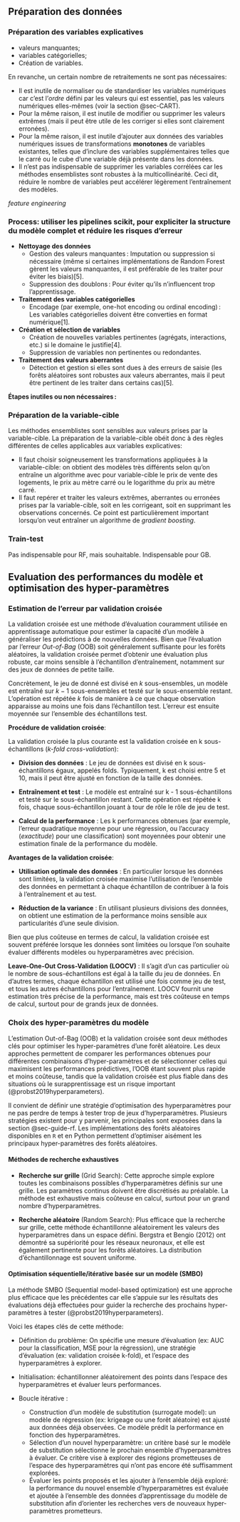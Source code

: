 
## Préparation des données


### Préparation des variables explicatives



- valeurs manquantes;
- variables catégorielles;
- Création de variables.


En revanche, un certain nombre de retraitements ne sont pas nécessaires: 

- Il est inutile de normaliser ou de standardiser les variables numériques car c'est l'_ordre_ défini par les valeurs qui est essentiel, pas les valeurs numériques elles-mêmes (voir la section @sec-CART).
- Pour la même raison, il est inutile de modifier ou supprimer les valeurs extrêmes (mais il peut être utile  de les corriger si elles sont clairement erronées).
- Pour la même raison, il est inutile d'ajouter aux données des variables numériques issues de transformations __monotones__ de variables existantes, telles que  d'inclure des variables supplémentaires telles que le carré ou le cube d'une variable déjà présente dans les données.
- Il n'est pas indispensable de supprimer les variables corrélées car les méthodes ensemblistes sont robustes à la multicollinéarité. Ceci dit, réduire le nombre de variables peut accélérer légèrement l'entraînement des modèles.


_feature engineering_

### Process: utiliser les pipelines scikit, pour expliciter la structure du modèle complet et réduire les risques d'erreur

- **Nettoyage des données**
  - Gestion des valeurs manquantes : Imputation ou suppression si nécessaire (même si certaines implémentations de Random Forest gèrent les valeurs manquantes, il est préférable de les traiter pour éviter les biais)[5].
  - Suppression des doublons : Pour éviter qu'ils n'influencent trop l'apprentissage.
- **Traitement des variables catégorielles**
  - Encodage (par exemple, one-hot encoding ou ordinal encoding) : Les variables catégorielles doivent être converties en format numérique[1].
- **Création et sélection de variables**
  - Création de nouvelles variables pertinentes (agrégats, interactions, etc.) si le domaine le justifie[4].
  - Suppression de variables non pertinentes ou redondantes.
- **Traitement des valeurs aberrantes**
  - Détection et gestion si elles sont dues à des erreurs de saisie (les forêts aléatoires sont robustes aux valeurs aberrantes, mais il peut être pertinent de les traiter dans certains cas)[5].

**Étapes inutiles ou non nécessaires :**


### Préparation de la variable-cible

Les méthodes ensemblistes sont sensibles aux valeurs prises par la variable-cible. La préparation de la variable-cible obéit donc à des règles différentes de celles applicables aux variables explicatives:

- Il faut choisir soigneusement les transformations appliquées à la variable-cible: on obtient des modèles très différents selon qu'on entraîne un algorithme avec pour variable-cible le prix de vente des logements, le prix au mètre carré ou le logarithme du prix au mètre carré.
- Il faut repérer et traiter les valeurs extrêmes, aberrantes ou erronées prises par la variable-cible, soit en les corrigeant, soit en supprimant les observations concernés. Ce point est particulièrement important lorsqu'on veut entraîner un algorithme de _gradient boosting_.



### Train-test

Pas indispensable pour RF, mais souhaitable. Indispensable pour GB.


## Evaluation des performances du modèle et optimisation des hyper-paramètres

### Estimation de l'erreur par validation croisée

La validation croisée est une méthode d'évaluation couramment utilisée en apprentissage automatique pour estimer la capacité d'un modèle à généraliser les prédictions à de nouvelles données. Bien que l'évaluation par l'erreur _Out-of-Bag_ (OOB) soit généralement suffisante pour les forêts aléatoires, la validation croisée permet d'obtenir une évaluation plus robuste, car moins sensible à l'échantillon d'entraînement, notamment sur des jeux de données de petite taille.

Concrètement, le jeu de donné est divisé en $k$ sous-ensembles, un modèle est entraîné sur $k-1$ sous-ensembles et testé sur le sous-ensemble restant. L'opération est répétée $k$ fois de manière à ce que chaque observation apparaisse au moins une fois dans l'échantillon test. L'erreur est ensuite moyennée sur l'ensemble des échantillons test.


**Procédure de validation croisée**:

La validation croisée la plus courante est la validation croisée en k sous-échantillons (_k-fold cross-validation_):

- **Division des données** : Le jeu de données est divisé en k sous-échantillons égaux, appelés folds. Typiquement, k est choisi entre 5 et 10, mais il peut être ajusté en fonction de la taille des données.

- **Entraînement et test** : Le modèle est entraîné sur k - 1 sous-échantillons et testé sur le sous-échantillon restant. Cette opération est répétée k fois, chaque sous-échantillon jouant à tour de rôle le rôle de jeu de test.

- **Calcul de la performance** : Les k performances obtenues (par exemple, l'erreur quadratique moyenne pour une régression, ou l'accuracy (_exactitude_)  pour une classification) sont moyennées pour obtenir une estimation finale de la performance du modèle.


**Avantages de la validation croisée**:

- **Utilisation optimale des données** : En particulier lorsque les données sont limitées, la validation croisée maximise l'utilisation de l'ensemble des données en permettant à chaque échantillon de contribuer à la fois à l'entraînement et au test.

- **Réduction de la variance** : En utilisant plusieurs divisions des données, on obtient une estimation de la performance moins sensible aux particularités d'une seule division.

Bien que plus coûteuse en termes de calcul, la validation croisée est souvent préférée lorsque les données sont limitées ou lorsque l'on souhaite évaluer différents modèles ou hyperparamètres avec précision.


**Leave-One-Out Cross-Validation (LOOCV)** : 
Il s'agit d'un cas particulier où le nombre de sous-échantillons est égal à la taille du jeu de données. En d'autres termes, chaque échantillon est utilisé une fois comme jeu de test, et tous les autres échantillons pour l'entraînement. LOOCV fournit une estimation très précise de la performance, mais est très coûteuse en temps de calcul, surtout pour de grands jeux de données.


### Choix des hyper-paramètres du modèle

L'estimation Out-of-Bag (OOB) et la validation croisée sont deux méthodes clés pour optimiser les hyper-paramètres d'une forêt aléatoire. Les deux approches permettent de comparer les performances obtenues pour différentes combinaisons d'hyper-paramètres et de sélectionner celles qui maximisent les performances prédictives, l'OOB étant souvent plus rapide et moins coûteuse, tandis que la validation croisée est plus fiable dans des situations où le surapprentissage est un risque important (@probst2019hyperparameters). 

Il convient de définir une stratégie d'optimisation des hyperparamètres pour ne pas perdre de temps à tester trop de jeux d'hyperparamètres. Plusieurs stratégies existent pour y parvenir, les principales sont exposées dans la section @sec-guide-rf. Les implémentations des forêts aléatoires disponibles en `R` et en Python permettent d'optimiser aisément les principaux hyper-paramètres des forêts aléatoires.

#### Méthodes de recherche exhaustives

- **Recherche sur grille** (Grid Search): Cette approche simple explore toutes les combinaisons possibles d'hyperparamètres définis sur une grille. Les paramètres continus doivent être discrétisés au préalable. La méthode est exhaustive mais coûteuse en calcul, surtout pour un grand nombre d'hyperparamètres.

- **Recherche aléatoire** (Random Search): Plus efficace que la recherche sur grille, cette méthode échantillonne aléatoirement les valeurs des hyperparamètres dans un espace défini. Bergstra et Bengio (2012) ont démontré sa supériorité pour les réseaux neuronaux, et elle est également pertinente pour les forêts aléatoires. La distribution d'échantillonnage est souvent uniforme.


#### Optimisation séquentielle/itérative basée sur un modèle (SMBO)

La méthode SMBO (Sequential model-based optimization) est une approche plus efficace que les précédentes car elle s'appuie sur les résultats des évaluations déjà effectuées pour guider la recherche des prochains hyper-paramètres à tester (@probst2019hyperparameters). 

Voici les étapes clés de cette méthode:

- Définition du problème: On spécifie une mesure d'évaluation (ex: AUC pour la classification, MSE pour la régression), une stratégie d'évaluation (ex: validation croisée k-fold), et l'espace des hyperparamètres à explorer.

- Initialisation: échantillonner aléatoirement des points dans l'espace des hyperparamètres et évaluer leurs performances.

- Boucle itérative :
  - Construction d'un modèle de substitution (surrogate model): un modèle de régression (ex: krigeage ou une forêt aléatoire) est ajusté aux données déjà observées. Ce modèle prédit la performance en fonction des hyperparamètres.
  - Sélection d'un nouvel hyperparamètre: un critère basé sur le modèle de substitution sélectionne le prochain ensemble d'hyperparamètres à évaluer. Ce critère vise à explorer des régions prometteuses de l'espace des hyperparamètres qui n'ont pas encore été suffisamment explorées.
  - Évaluer les points proposés et les ajouter à l'ensemble déjà exploré: la performance du nouvel ensemble d'hyperparamètres est évaluée et ajoutée à l'ensemble des données d'apprentissage du modèle de substitution afin d'orienter les recherches vers de nouveaux hyper-paramètres prometteurs.
